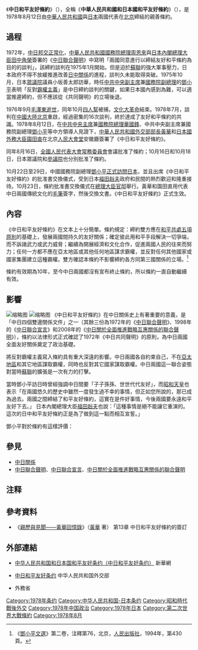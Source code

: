 {{Infobox treaty
| name                = 中日和平友好條約
| long_name           = 中華人民共和國和日本國和平友好條約
|
| rep                 =
| image               =
| image_width         =
| image_alt           =
| caption             =
|
| type                = 
| context             = 
|
| date_drafted        = 
| date_signed         = {{Start date|1978|08|12}}
| location_signed     = 
| date_sealed         = 
| date_effective      = {{Start date|1978|10|23}}
| condition_effective =
| mediators           = 
| negotiators         = 
| signatories         = {{flagicon|PRC}} [[黃華_(外交部長)|黃華]]<hr>{{flagicon|JPN|1947}} [[園田直|園田直]] 
| parties             = {{PRC}}<hr>{{flag|JPN|1947|name=日本國}} 
| ratifiers           = <!-- format this as a bullet list -->
| depositor           = <!-- OR: -->
| depositories        = <!-- format this as a bullet list -->
| languages           = [[中文|中文]]<hr>[[日语|日本语]]
| wikisource          = 中华人民共和国和日本国和平友好条约
}}
《'''中日和平友好條約'''》（{{lang-ja|日中平和友好条約}}），全稱《'''中華人民共和國和日本國和平友好條約'''》（{{lang-ja|日本国と中華人民共和国との間の平和友好条約}}），是1978年8月12日由[[中華人民共和國|中華人民共和國]]與[[日本|日本]]兩國代表在[[北京|北京]]締結的親善條約。

==過程==
1972年，[[中日邦交正常化|中日邦交正常化]]，[[中華人民共和國國務院總理|中華人民共和國國務院總理]][[周恩來|周恩來]]與[[日本內閣總理大臣|日本內閣總理大臣]][[田中角榮|田中角榮]]簽署的《[[中日聯合聲明|中日聯合聲明]]》中寫明「兩國同意進行以締結友好和平條約為目的的談判」，該締約談判在1975年1月開始。但是迫於[[蘇聯|蘇聯]]的強大軍事壓力，日本政府不得不放緩推進改善[[日中關係|日中關係]]的進程，談判久未能取得突破。1975年10月，日本[[眾議院_(日本)|眾議院]]議員小坂善太郎訪華，時任[[中国共产党中央委员会副主席|中共中央副主席]]兼[[中華人民共和國國務院副總理|國務院副總理]]的[[鄧小平|鄧小平]]表明「反對[[霸權主義|霸權主義]]」是中日締約談判的關鍵，如果日本國內感到為難，可以適當推遲締約，但不應該從《共同聲明》的立場後退。

1976年9月[[毛澤東逝世|毛澤東逝世]]，同年10月[[四人幫|四人幫]]被捕，[[文化大革命|文化大革命]]結束。1978年7月，談判在[[中國大陸|中國大陸]][[北京|北京]]重啟，經過密集的16次談判，終於達成了友好和平條約的共識。1978年8月12日，在[[中国共产党中央委员会主席|中共中央主席]]兼[[中华人民共和国国务院总理|國務院總理]][[華國鋒|華國鋒]]、中共中央副主席兼國務院副總理[[鄧小平|鄧小平]]等中方領導人見證下，[[中華人民共和國外交部部長|中華人民共和國外交部部長]][[黃華_(外交部長)|黃華]]和[[外務大臣_(日本)|日本國外務大臣]][[園田直|園田直]]在北京[[人民大會堂|人民大會堂]]安徽廳簽署了《中日和平友好條約》。

同年8月16日，[[全國人民代表大會常務委員會|全國人民代表大會常務委員會]]會議批准了條約；10月16日和10月18日，日本眾議院和[[參議院_(日本)|參議院]]也分別批准了條約。

10月22日至29日，中國國務院副總理[[鄧小平|鄧小平]][[邓小平1978年出访记录#10月访问日本|正式訪問日本]]，並且出席《中日和平友好條約》的批准書交換儀式，受到日本[[福田赳夫|福田赳夫]]政府和民間的熱烈歡迎和隆重接待。10月23日，條約批准書交換儀式在[[總理大臣官邸|總理大臣官邸]]舉行。黃華和園田直用代表中日兩國傳統文化的[[毛筆|毛筆]]簽字，然後交換文書。《中日和平友好條約》正式生效。

==內容==
《中日和平友好條約》在文本上十分簡單。條約規定：締約雙方應在[[和平共處五項原則|和平共處五項原則]]的基礎上，發展兩國間持久的友好關係；確定彼此用和平手段解決一切爭端，而不訴諸武力或武力威脅；繼續為開展經濟和文化合作，促進兩國人民的往來而努力；任何一方都不應在亞太地區或其他任何地區謀求霸權，並反對任何其他國家或國家集團建立這種霸權。雙方確認本條約不影響締約各方同第三國關係的立場。<ref>《[[鄧小平文選|鄧小平文選]]》第二卷，注釋第76，北京，[[人民出版社|人民出版社]]，1994年，第430頁。</ref>

條約有效期為10年，至今中日兩國都沒有宣布終止條約，所以條約一直自動繼續有效。

==影響==
[[File:Hiro4.jpg|缩略图]]
[[File:DengXiaoping.jpg|缩略图]]
《中日和平友好條約》在中日關係史上有著重要的意義，是「中日四個雙邊關係文件」之一（其餘三份為1972年的《[[中日聯合聲明|中日聯合聲明]]》、1998年的《[[中日聯合宣言|中日聯合宣言]]》和2008年的《[[中日關於全面推進戰略互惠關係的聯合聲明|中日關於全面推進戰略互惠關係的聯合聲明]]》），條約以法律形式正式確認了1972年《中日共同聲明》的原則，為中日兩國全面友好關係奠定了政治基礎。

將反對霸權主義寫入條約具有重大深遠的影響。中日兩國各自約束自己，不在[[亞太地區|亞太地區]]和其它地區謀取霸權，同時也反對其它國家謀取霸權。中日兩國這一聯合姿態對當時[[蘇聯|蘇聯]]的擴張是一次有力的打擊。

當時鄧小平訪日時曾經強調中日間要「子子孫孫、世世代代友好」，而[[昭和天皇|昭和天皇]]也表示「在兩國悠久的歷史中雖然一度發生過不幸的事情，但正如您所說的，那已成為過去。兩國之間締結了和平友好條約，這實在是件好事情，今後兩國要永遠和平友好下去。」 日本內閣總理大臣[[福田赳夫|福田赳夫]]也說：「這種事情是絕不能讓它重演的。這次的日中和平友好條約正是為了做到這一點而相互宣誓。」  

鄧小平對於條約有這樣評價：
{{cquote|不僅在事實上，而且在法律上、政治上，總結了我們過去的關係。更重要的是，從政治上更進一步肯定了我們兩國友好關係要不斷地發展。}}

==參見==
{{中日四个政治文件}}
*[[中日關係|中日關係]]
*[[中日聯合聲明|中日聯合聲明]]、[[中日聯合宣言|中日聯合宣言]]、[[中日關於全面推進戰略互惠關係的聯合聲明|中日關於全面推進戰略互惠關係的聯合聲明]]

== 注释 ==

{{reflist}}

==參考資料==
{{refbegin}}
*《[http://www.china.com.cn/book/zhuanti/hyl/node_7037200.htm 親歷與見聞——黃華回憶錄]{{Wayback|url=http://www.china.com.cn/book/zhuanti/hyl/node_7037200.htm |date=20090626062757 }}》（[[黃華|黃華]] 著） 第13章 中日和平友好條約的簽訂
{{refend}}

==外部連結==
{{Wikisource|中日和平友好条约}}
*{{zh}}[http://news.xinhuanet.com/ziliao/2002-03/26/content_331587.htm 中华人民共和国和日本国和平友好条约（中日和平友好条约）]{{Wayback|url=http://news.xinhuanet.com/ziliao/2002-03/26/content_331587.htm |date=20090210184339 }} 新華網
*{{zh}}[https://www.fmprc.gov.cn/web/gjhdq_676201/gj_676203/yz_676205/1206_676836/1207_676848/t1580467.shtml 中日和平友好条约] {{Wayback|url=https://www.fmprc.gov.cn/web/gjhdq_676201/gj_676203/yz_676205/1206_676836/1207_676848/t1580467.shtml |date=20201105191729 }} 中华人民共和国外交部
*{{ja}}[https://www.mofa.go.jp/mofaj/area/china/nc_heiwa.html {{lang|ja|日本国と中華人民共和国との間の平和友好条約}}]{{Wayback|url=https://www.mofa.go.jp/mofaj/area/china/nc_heiwa.html |date=20200606191948 }} 外務省

{{日本的條約}}
{{DEFAULTSORT:Zhong中}}
[[Category:1978年条约|Category:1978年条约]]
[[Category:中华人民共和国-日本条约|Category:中华人民共和国-日本条约]]
[[Category:昭和時代戰後外交|Category:昭和時代戰後外交]]
[[Category:1978年中国政治|Category:1978年中国政治]]
[[Category:1978年日本|Category:1978年日本]]
[[Category:第二次世界大戰條約|Category:第二次世界大戰條約]]
[[Category:1978年8月|Category:1978年8月]]